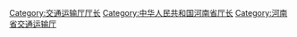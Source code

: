 [[Category:交通运输厅厅长|Category:交通运输厅厅长]]
[[Category:中华人民共和国河南省厅长|Category:中华人民共和国河南省厅长]]
[[Category:河南省交通运输厅|Category:河南省交通运输厅]]